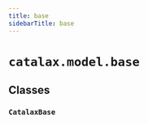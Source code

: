 ```yaml
---
title: base
sidebarTitle: base
---
```


# `catalax.model.base`

## Classes

### `CatalaxBase` <sup><a href="https://github.com/JR-1991/Catalax/blob/master/catalax/model/base.py#L5" target="_blank"><Icon icon="github" style="width: 14px; height: 14px;" /></a></sup>
